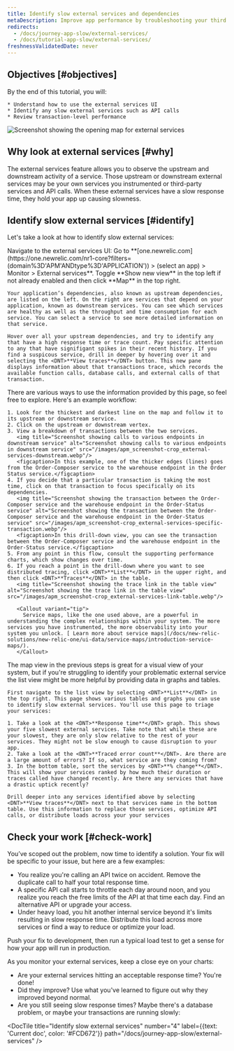 ```yaml
---
title: Identify slow external services and dependencies
metaDescription: Improve app performance by troubleshooting your third party services with the New Relic external services UI.
redirects:
  - /docs/journey-app-slow/external-services/
  - /docs/tutorial-app-slow/external-services/
freshnessValidatedDate: never
---
```


## Objectives [#objectives]

<SideBySide>
  <Side>
    By the end of this tutorial, you will:

    * Understand how to use the external services UI
    * Identify any slow external services such as API calls
    * Review transaction-level performance
  </Side>

  <Side>
    <img
      title="Screenshot showing the opening map for external services"
      alt="Screenshot showing the opening map for external services"
      src="/images/apm_screenshot-crop_external-service-intro.webp"
      style={{ maxWidth: '50%' }}
    />
  </Side>
</SideBySide>

## Why look at external services [#why]

The external services feature allows you to observe the upstream and downstream activity of a service. Those upstream or downstream external services may be your own services you instrumented or third-party services and API calls. When these external services have a slow response time, they hold your app up causing slowness.

## Identify slow external services [#identify]

Let's take a look at how to identify slow external services:

<Steps>
  <Step>
    Navigate to the external services UI: Go to <DNT>**[one.newrelic.com](https://one.newrelic.com/nr1-core?filters=(domain%3D'APM'ANDtype%3D'APPLICATION')) > (select an app) > Monitor > External services**</DNT>. Toggle <DNT>**Show new view**</DNT> in the top left if not already enabled and then click <DNT>**Map**</DNT> in the top right.

    Your application’s dependencies, also known as upstream dependencies, are listed on the left. On the right are services that depend on your application, known as downstream services. You can see which services are healthy as well as the throughput and time consumption for each service. You can select a service to see more detailed information on that service.

    Hover over all your upstream dependencies, and try to identify any that have a high response time or trace count. Pay specific attention to any that have signifigant spikes in their recent history. If you find a suspicous service, drill in deeper by hovering over it and selecting the <DNT>**View traces**</DNT> button. This new pane displays information about that transactions trace, which records the available function calls, database calls, and external calls of that transaction.
  </Step>

  <Step>
    There are various ways to use the information provided by this page, so feel free to explore. Here's an example workflow:

    1. Look for the thickest and darkest line on the map and follow it to its upstream or downstream service.
    2. Click on the upstream or downstream vertex.
    3. View a breakdown of transactions between the two services.
       <img title="Screenshot showing calls to various endpoints in downstream service" alt="Screenshot showing calls to various endpoints in downstream service" src="/images/apm_screenshot-crop_external-services-downstream.webp"/>
       <figcaption>In this example, one of the thicker edges (lines) goes from the Order-Composer service to the warehouse endpoint in the Order Status service.</figcaption>
    4. If you decide that a particular transaction is taking the most time, click on that transaction to focus specifically on its dependencies.
       <img title="Screenshot showing the transaction between the Order-Composer service and the warehouse endpoint in the Order-Status service" alt="Screenshot showing the transaction between the Order-Composer service and the warehouse endpoint in the Order-Status service" src="/images/apm_screenshot-crop_external-services-specific-transaction.webp"/>
       <figcaption>In this drill-down view, you can see the transaction between the Order-Composer service and the warehouse endpoint in the Order-Status service.</figcaption>
    5. From any point in this flow, consult the supporting performance charts, which show changes over time.
    6. If you reach a point in the drill-down where you want to see distributed tracing, click <DNT>**List**</DNT> in the upper right, and then click <DNT>**Traces**</DNT> in the table.
       <img title="Screenshot showing the trace link in the table view" alt="Screenshot showing the trace link in the table view" src="/images/apm_screenshot-crop_external-services-link-table.webp"/>

       <Callout variant="tip">
         Service maps, like the one used above, are a powerful in understanding the complex relationships within your system. The more services you have instrumented, the more observability into your system you unlock. [ Learn more about service maps](/docs/new-relic-solutions/new-relic-one/ui-data/service-maps/introduction-service-maps/).
       </Callout>
  </Step>

  <Step>
    The map view in the previous steps is great for a visual view of your system, but if you're struggling to identify your problematic external service the list view might be more helpful by providing data in graphs and tables.

    First navigate to the list view by selecting <DNT>**List**</DNT> in the top right. This page shows various tables and graphs you can use to identify slow external services. You'll use this page to triage your services:

    1. Take a look at the <DNT>**Response time**</DNT> graph. This shows your five slowest external services. Take note that while these are your slowest, they are only slow relative to the rest of your services. They might not be slow enough to cause disruption to your app.
    2. Take a look at the <DNT>**Traced error count**</DNT>. Are there are a large amount of errors? If so, what service are they coming from?
    3. In the bottom table, sort the services by <DNT>**% change**</DNT>. This will show your services ranked by how much their duration or traces called have changed recently. Are there any services that have a drastic uptick recently?

    Drill deeper into any services identified above by selecting <DNT>**View traces**</DNT> next to that services name in the bottom table. Use this information to replace those services, optimize API calls, or distribute loads across your your services
  </Step>
</Steps>

## Check your work [#check-work]

You’ve scoped out the problem, now time to identify a solution. Your fix will be specific to your issue, but here are a few examples:

* You realize you're calling an API twice on accident. Remove the duplicate call to half your total response time.
* A specific API call starts to throttle each day around noon, and you realize you reach the free limits of the API at that time each day. Find an alternative API or upgrade your access.
* Under heavy load, you hit another internal service beyond it's limits resulting in slow response time. Distribute this load across more services or find a way to reduce or optimize your load.

Push your fix to development, then run a typical load test to get a sense for how your app will run in production.

As you monitor your external services, keep a close eye on your charts:

* Are your external services hitting an acceptable response time? You're done!
* Did they improve? Use what you've learned to figure out why they improved beyond normal.
* Are you still seeing slow response times? Maybe there's a database problem, or maybe your transactions are running slowly:

<DocTiles numbered>
  <DocTile
    title="Prepare to triage your application"
    path="/docs/journey-app-slow/root-causes"
  />

  <DocTile
    title="Identify problematic transactions"
    path="/docs/journey-app-slow/problematic-transactions"
  />
</DocTiles>

<DocTiles>
  <DocTile
    title="Identify slow database queries"
    number="3"
    path="/docs/journey-app-slow/slow-database-queries"
  />

  <DocTile
    title="Identify slow external services"
    number="4"
    label={{text: 'Current doc', color: '#FCD672'}}
    path="/docs/journey-app-slow/external-services"
  />

  <DocTile
    title="Create performance benchmarks"
    number="5"
    path="/docs/journey-app-slow/create-benchmarks/"
  />
</DocTiles>
